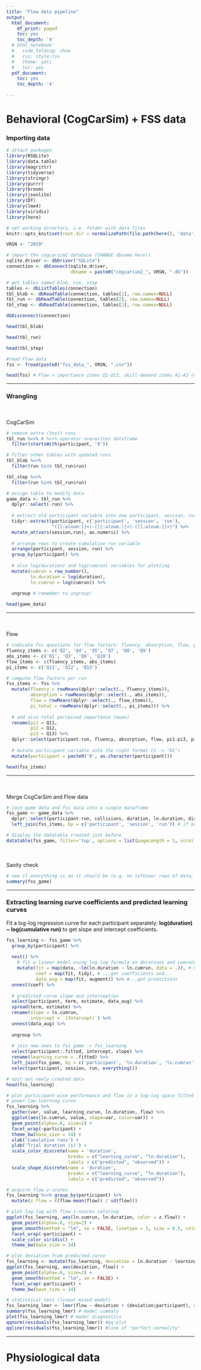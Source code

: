 ```yaml
---
title: "Flow data pipeline"
output: 
  html_document:
    df_print: paged
    toc: yes
    toc_depth: '4'
  # html_notebook:
  #   code_folding: show
  #   css: style.css
  #   theme: yeti
  #   toc: yes
  pdf_document:
    toc: yes
    toc_depth: '4'
    
---
```

# Behavioral (CogCarSim) + FSS data

### Importing data
```r
# attach packages
library(RSQLite)
library(data.table)
library(magrittr)
library(tidyverse)
library(stringr)
library(purrr)
library(broom)
library(jsonlite)
library(DT)
library(lme4)
library(viridis)
library(here)

# set working directory, i.e. folder with data files
knitr::opts_knit$set(root.dir = normalizePath(file.path(here(), 'data')))

VRSN <- "2019"
```

```r
# import the cogcarsim2 database (CHANGE dbname here!)
sqlite.driver <- dbDriver("SQLite")
connection <- dbConnect(sqlite.driver,
                        dbname = paste0("cogcarsim2_", VRSN, ".db"))

# get tables named blob, run, step
tables <- dbListTables(connection)
tbl_blob <- dbReadTable(connection, tables[1], row.names=NULL)
tbl_run <- dbReadTable(connection, tables[2], row.names=NULL)
tbl_step <- dbReadTable(connection, tables[3], row.names=NULL)

dbDisconnect(connection)

```

```r
head(tbl_blob)
```

```r
head(tbl_run)
```

```r
head(tbl_step)
```

```r
#read Flow data
fss <- fread(paste0("fss_data_", VRSN, ".csv"))

head(fss) # Flow + importance items Q1-Q13, skill-demand items A1-A3 (not used here)
```

***

### Wrangling

<br>
<br>
CogCarSim

```r
# remove extra (test) runs
tbl_run %<>% # %<>% operator overwrites dataframe
  filter(startsWith(participant, '0'))

# filter other tables with updated runs
tbl_blob %<>%
  filter(run %in% tbl_run$run)

tbl_step %<>%
  filter(run %in% tbl_run$run)

# assign table to modify data
game_data <- tbl_run %>%
  dplyr::select(-run) %>%
  
  # extract old participant variable into new participant, session, run variables
  tidyr::extract(participant, c('participant', 'session', 'run'),
                 "([[:alnum:]]+)-([[:alnum:]]+)-([[:alnum:]]+)") %>%
  mutate_at(vars(session,run), as.numeric) %>%
  
  # arrange rows to create cumulative run variable
  arrange(participant, session, run) %>%
  group_by(participant) %>%
  
  # also log(duration) and log(cumrun) variables for plotting
  mutate(cumrun = row_number(),
         ln.duration = log(duration),
         ln.cumrun = log(cumrun)) %>% 
  
  ungroup # remember to ungroup!

```

```r
head(game_data)
```
***
<br>
<br>
Flow

```r
# indicate fss questions for flow factors: fluency, absorption, flow, perceived importance
fluency_items <- c('Q2', 'Q4', 'Q5', 'Q7', 'Q8', 'Q9')
abs_items <- c('Q1', 'Q3', 'Q6', 'Q10')
flow_items <- c(fluency_items, abs_items)
pi_items <- c('Q11', 'Q12', 'Q13')

# compute flow factors per run
fss_items <- fss %>%
  mutate(fluency = rowMeans(dplyr::select(., fluency_items)),
         absorption = rowMeans(dplyr::select(., abs_items)),
         flow = rowMeans(dplyr::select(., flow_items)),
         pi_total = rowMeans(dplyr::select(., pi_items))) %>%
  
  # add also total perceived importance (mean)
  rename(pi1 = Q11,
         pi2 = Q12,
         pi3 = Q13) %>%
  dplyr::select(participant:run, fluency, absorption, flow, pi1:pi3, pi_total) %>%
  
  # mutate participant variable into the right format (1 -> "01")
  mutate(participant = paste0('0', as.character(participant)))

```

```r
head(fss_items)
```
***
<br>
<br>
Merge CogCarSim and Flow data

```r
# join game data and fss data into a single dataframe
fss_game <- game_data %>%
  dplyr::select(participant:run, collisions, duration, ln.duration, distance, cumrun, ln.cumrun) %>%
  left_join(fss_items, by = c('participant', 'session', 'run')) # if no vars given, use the ones with identical names
```

```r
# display the datatable created just before
datatable(fss_game, filter='top', options = list(pageLength = 5, scrollX=T) )
```

<br>
<br>
Sanity check  
```r
# see if everything is as it should be (e.g. no leftover rows of data, sane amount of sessions etc.)
summary(fss_game)
```
***
### Extracting learning curve coefficients and predicted learning curves
Fit a log-log regression curve for each participant separately: **log(duration) ~ log(cumulative run)** to get slope and intercept coefficients.  
```r
fss_learning <- fss_game %>%
  group_by(participant) %>%
    
  nest() %>% 
    # fit a linear model using log-log formula on durations and cumruns per participant
    mutate(fit = map(data, ~lm(ln.duration ~ ln.cumrun, data = .)), # make models and...
           coef = map(fit, tidy), # ...get coefficients and...
           data_aug = map(fit, augment)) %>% #...get predictions
  unnest(coef) %>%
  
  # predicted curve slope and interception
  select(participant, term, estimate, data_aug) %>%
  spread(term, estimate) %>%
  rename(slope = ln.cumrun,
         intercept = `(Intercept)`) %>%
  unnest(data_aug) %>%
  
  ungroup %>%
  
  # join new ones to fss_game -> fss_learning
  select(participant:.fitted, intercept, slope) %>%
  rename(learning_curve = .fitted) %>%
  left_join(fss_game, by = c('participant', 'ln.duration', 'ln.cumrun')) %>%
  select(participant, session, run, everything()) 

```

```r
# spit out newly created data
head(fss_learning)
```

```r
# plot participant-wise performance and flow in a log-log space fitted with 
# power-law learning curve
fss_learning %>%
  gather(var, value, learning_curve, ln.duration, flow) %>%
  ggplot(aes(ln.cumrun, value, shape=var, color=var)) + 
  geom_point(alpha=.6, size=2) +
  facet_wrap(~participant) +
  theme_bw(base_size = 14) +
  xlab('Cumulative runs') +
  ylab('Trial duration (s)') +
  scale_color_discrete(name = 'duration',
                       breaks = c("learning_curve", "ln.duration"),
                       labels = c("predicted", "observed")) +
  scale_shape_discrete(name = 'duration',
                       breaks = c("learning_curve", "ln.duration"),
                       labels = c("predicted", "observed")) 

# acquire flow z-scores
fss_learning %<>% group_by(participant) %>% 
  mutate(z.flow = ((flow-mean(flow)) / sd(flow)))

# plot log-log with flow z-scores coloring
ggplot(fss_learning, aes(ln.cumrun, ln.duration, color = z.flow)) +
  geom_point(alpha=.6, size=2) +
  geom_smooth(method = "lm", se = FALSE, linetype = 1, size = 0.5, color="black") +
  facet_wrap(~participant) +
  scale_color_viridis() +
  theme_bw(base_size = 14)

# plot deviation from predicted curve
fss_learning <- mutate(fss_learning, deviation = ln.duration - learning_curve)
ggplot(fss_learning, aes(deviation, flow)) +
  geom_point(alpha=.6, size=2) +
  geom_smooth(method = "lm", se = FALSE) + 
  facet_wrap(~participant) +
  theme_bw(base_size = 14)

# statistical test (linear mixed model)
fss_learning_lmer <- lmer(flow ~ deviation + (deviation|participant), data=fss_learning)
summary(fss_learning_lmer) # model summary
plot(fss_learning_lmer) # model diagnostics
qqnorm(residuals(fss_learning_lmer)) #qq-plot
qqline(residuals(fss_learning_lmer)) #line of "perfect normality"

```
***

# Physiological data

<!-- ### Importing EDA raw data -->
<!-- ```{r} -->
<!-- files <- list.files('eda', pattern="0[[:alnum:]]+-[[:alnum:]]+-[[:alnum:]]+.json", recursive=TRUE, full.names=T) -->
<!-- files -->
<!-- ``` -->
<!-- <br> -->
<!-- <br> -->
<!-- Reading json files and merging to one dataframe:   -->
<!-- ```{r} -->
<!-- read_eda <- function(file) { -->
<!--   dataset <- jsonlite::stream_in(file(file)) # look for a faster way to do this! -->
<!--     data_ts_eda <- dataset[, grep("ts[.]|E[.]", colnames(dataset))] %>% -->
<!--       t() %>% -->
<!--       as.data.frame() -->

<!--     eda <- data_ts_eda[!is.na(data_ts_eda$`2`),2] # EDA signal -->
<!--     ts <- data_ts_eda[!is.na(data_ts_eda$`1`),1] # timestamps -->
<!--     ts_eda <- data.frame(ts, eda) -->
<!--     ts_eda -->
<!-- } -->

<!-- eda_list <- sapply(files[1:5], read_eda, simplify = F, USE.NAMES = T) # apply function to files 1-5 -->

<!-- eda_data <- do.call(rbind, eda_list) %>%  -->
<!--   rownames_to_column() %>% -->
<!--   group_by(rowname) %>% -->
<!--   mutate(row = str_split(rowname, '/|\\.')[[1]][2]) %>%  -->
<!--   ungroup %>%  -->
<!--   tidyr::extract(row, c('participant', 'session', 'run'), -->
<!--                  "([[:alnum:]]+)-([[:alnum:]]+)-([[:alnum:]]+)") %>% -->
<!--   dplyr::select(-rowname) %>% -->
<!--   arrange(participant, session, ts) %>% -->
<!--   mutate(eda = 1000/eda) #convert to conductance -->

<!-- ``` -->

<!-- ```{r}  -->
<!-- head(eda_data) -->
<!-- ``` -->

<!-- ```{r fig.width=10, fig.height=6} -->
<!-- #plot signal -->
<!-- eda_data %>% -->
<!--   filter(participant == '01', session == '1', run == '1') %>% -->
<!--   ggplot(aes(ts, eda)) + geom_line() + -->
<!--   theme_bw() -->

<!-- ``` -->
<!-- *** -->

<!-- <br> -->
<!-- <br> -->
<!-- Writing text files to be read in [Ledalab](http://www.ledalab.de/documentation.htm#batchmode) (here, one file per session): -->
<!-- ```{r} -->
<!-- write.tables  = function(DF) { -->
<!--   write.table(DF[,1:2],paste0("eda/txt/eda_",unique(DF$participant),"-",unique(DF$session),".txt"), sep=",", row.names = F, col.names = F) -->
<!--   return(DF) -->
<!-- } -->

<!-- eda_data %>%  -->
<!--   group_by(participant, session) %>%  -->
<!--   do(write.tables(.)) -->


<!-- ``` -->
<!-- *** -->
<!-- <br> -->
<!-- In Ledalab, downsample to 16 Hz, *check the signal*, and detect SCRs:   -->
<!-- **Ledalab(path, 'open','leda','analyze','CDA','optimize',2,'export_scrlist',[.0001 2],'overview',1)**   -->
<!-- <br> -->

<!-- <style> -->
<!-- div.blue { background-color:#e6f0ff; border-radius: 5px; padding: 20px;} -->
<!-- </style> -->
<!-- <div class = "blue"> -->
<!-- ### Note: Syncing -->

<!-- Game data and physiological data were gathered with different computers and have mismatching timestamps. We use eye-tracker videos to determine the time at which each game trial started, and extract timestamps from eye-tracker logs to sync the data.   -->

<!-- Searching for frames in pupil:   -->

<!-- 1. Go to file: Home → pupil →  pupil_src → player   -->
<!-- 2. right click inside folder → “open in terminal”   -->
<!-- 3. terminal opens, type “python3 main.py” (enter)   -->
<!-- 4. grey Pupil player window opens → drag folder into window (e.g. 000)   -->
<!-- 5. pause when “Press any button to start” text disappears    -->
<!--     + when paused, you can move between frames with left/right arrow keys   -->
<!--     + target frame is the first one where the text is not visible   -->
<!--     + frame is the number next to the play/pause button   -->
<!-- 6. write down run (e.g. 01-1-1), frame number and pupil file to excel sheet:   -->

<!-- <center> -->
<!-- ![](sheet.png)   -->
<!-- </center> -->

<!-- <br> -->
<!-- With this file, pupil unix timestamps can be read for each trial from **world_timestamps_unix.npy** files (using a python script). These timestamps match EDA timestamps and can be used to determine the start of each trial.   -->

<!-- </div> -->

<!-- ```{r} -->
<!-- sessionInfo() -->
<!-- ``` -->

